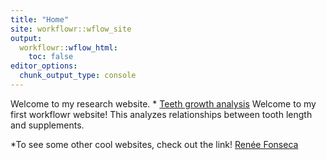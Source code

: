 ```yaml
---
title: "Home"
site: workflowr::wflow_site
output:
  workflowr::wflow_html:
    toc: false
editor_options:
  chunk_output_type: console
---
```


Welcome to my research website.
* [Teeth growth analysis](teeth.html)
  Welcome to my first workflowr website! This analyzes relationships between tooth length and supplements.
  
*To see some other cool websites, check out the link! [Renée Fonseca](https://reneemf.github.io/BootcampProject/)

